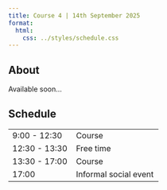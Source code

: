 ```yaml
---
title: Course 4 | 14th September 2025
format:
  html:
    css: ../styles/schedule.css
---
```


## About
Available soon...


## Schedule
| |  |
| --- | ---- |
| 9:00 - 12:30 | <span class="event-filled-orange"></span> Course    |
| 12:30 - 13:30       | <span class="event-outline-blue"></span> Free time                     |
| 13:30 - 17:00 | <span class="event-filled-orange"></span> Course    |
| 17:00       | <span class="event-outline-blue"></span> Informal social event                     |